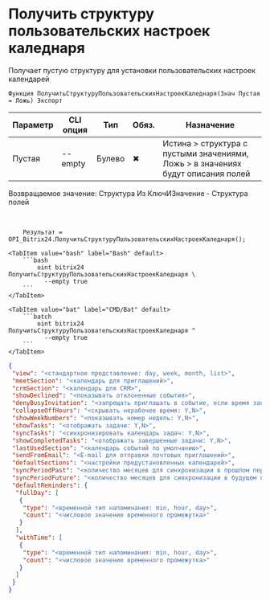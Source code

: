 ﻿---
sidebar_position: 9
description: Получить структуру пользовательских настроек каледнаря и другие функции для работы с Bitrix24 в Открытом пакете интеграций - бесплатной open-source библиотеке интеграций для 1С:Предприятие 8, OneScript и CLI
keywords: [1C, 1С, 1С:Предприятие, 1С:Предприятие 8.3, API, Интеграция, Сервисы, Обмен, OneScript, CLI, Bitrix24]
---


# Получить структуру пользовательских настроек каледнаря
 Получает пустую структуру для установки пользовательских настроек календарей



`Функция ПолучитьСтруктуруПользовательскихНастроекКаледнаря(Знач Пустая = Ложь) Экспорт`

  | Параметр | CLI опция | Тип | Обяз. | Назначение |
  |-|-|-|-|-|
  | Пустая | --empty | Булево | &#x2716; | Истина > структура с пустыми значениями, Ложь > в значениях будут описания полей |

  
  Возвращаемое значение:   Структура Из КлючИЗначение - Структура полей

<br/>




```bsl title="Пример использования для 1С:Предприятие/OneScript"
    Результат = OPI_Bitrix24.ПолучитьСтруктуруПользовательскихНастроекКаледнаря();
```
    

 <Tabs>
  
    <TabItem value="bash" label="Bash" default>
        ```bash
            oint bitrix24 ПолучитьСтруктуруПользовательскихНастроекКаледнаря \
              --empty true
        ```
    </TabItem>
  
    <TabItem value="bat" label="CMD/Bat" default>
        ```batch
            oint bitrix24 ПолучитьСтруктуруПользовательскихНастроекКаледнаря ^
              --empty true
        ```
    </TabItem>
</Tabs>


```json title="Результат"
{
 "view": "<стандартное представление: day, week, month, list>",
 "meetSection": "<календарь для приглашений>",
 "crmSection": "<календарь для CRM>",
 "showDeclined": "<показывать отклоненные события>",
 "denyBusyInvitation": "<запрещать приглашать в событие, если время занято>",
 "collapseOffHours": "<скрывать нерабочее время: Y,N>",
 "showWeekNumbers": "<показывать номер недель: Y,N>",
 "showTasks": "<отображать задачи: Y,N>",
 "syncTasks": "<синхронизировать календарь задач: Y,N>",
 "showCompletedTasks": "<отображать завершенные задачи: Y,N>",
 "lastUsedSection": "<календарь событий по умолчанию>",
 "sendFromEmail": "<E-mail для отправки почтовых приглашений>",
 "defaultSections": "<настройки предустановленных календарей>",
 "syncPeriodPast": "<количество месяцев для синхронизации в прошлом периоде>",
 "syncPeriodFuture": "<количество месяцев для синхронизации в будущем периоде>",
 "defaultReminders": {
  "fullDay": [
   {
    "type": "<временной тип напоминания: min, hour, day>",
    "count": "<числовое значение временного промежутка>"
   }
  ],
  "withTime": [
   {
    "type": "<временной тип напоминания: min, hour, day>",
    "count": "<числовое значение временного промежутка>"
   }
  ]
 }
}
```
